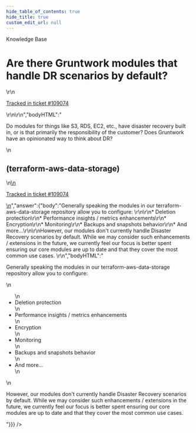 ```yaml
---
hide_table_of_contents: true
hide_title: true
custom_edit_url: null
---
```



<CenterLayout>
<span class="title">Knowledge Base</span>
<h1>Are there Gruntwork modules that handle DR scenarios by default?</h1>
<GitHub json={{"id":"D_kwDOF8slf84AQP6W","number":523,"author":{"login":"iangrunt"},"title":"Are there Gruntwork modules that handle DR scenarios by default?","body":"\r\nDo modules for things like S3, RDS, EC2, etc., have disaster recovery built in, or is that primarily the responsibility of the customer? Does Gruntwork have an opinionated way to think about DR?\r\n\r\n(terraform-aws-data-storage)\r\n---\r\n\r\n<ins datetime=\"2022-07-28T17:39:24Z\">\r\n  <p><a href=\"https://support.gruntwork.io/hc/requests/109074\">Tracked in ticket #109074</a></p>\r\n</ins>\r\n","bodyHTML":"<p dir=\"auto\">Do modules for things like S3, RDS, EC2, etc., have disaster recovery built in, or is that primarily the responsibility of the customer? Does Gruntwork have an opinionated way to think about DR?</p>\n<h2 dir=\"auto\">(terraform-aws-data-storage)</h2>\n<ins datetime=\"2022-07-28T17:39:24Z\">\n  <p dir=\"auto\"><a href=\"https://support.gruntwork.io/hc/requests/109074\" rel=\"nofollow\">Tracked in ticket #109074</a></p>\n</ins>","answer":{"body":"Generally speaking the modules in our terraform-aws-data-storage repository allow you to configure: \r\n\r\n* Deletion protection\r\n* Performance insights / metrics enhancements\r\n* Encryption\r\n* Monitoring\r\n* Backups and snapshots behavior\r\n* And more...\r\n\r\nHowever, our modules don't currently handle Disaster Recovery scenarios by default. While we may consider such enhancements / extensions in the future, we currently feel our focus is better spent ensuring our core modules are up to date and that they cover the most common use cases. \r\n","bodyHTML":"<p dir=\"auto\">Generally speaking the modules in our terraform-aws-data-storage repository allow you to configure:</p>\n<ul dir=\"auto\">\n<li>Deletion protection</li>\n<li>Performance insights / metrics enhancements</li>\n<li>Encryption</li>\n<li>Monitoring</li>\n<li>Backups and snapshots behavior</li>\n<li>And more...</li>\n</ul>\n<p dir=\"auto\">However, our modules don't currently handle Disaster Recovery scenarios by default. While we may consider such enhancements / extensions in the future, we currently feel our focus is better spent ensuring our core modules are up to date and that they cover the most common use cases.</p>"}}} />

</CenterLayout>
  

<!-- ##DOCS-SOURCER-START
{
  "sourcePlugin": "github-discussions",
  "hash": "801b8f73ad440c4a82c99ffb13fa1779"
}
##DOCS-SOURCER-END -->
